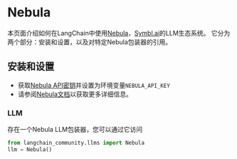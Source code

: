 # Nebula

本页面介绍如何在LangChain中使用[Nebula](https://symbl.ai/nebula)，[Symbl.ai](https://symbl.ai/)的LLM生态系统。
它分为两个部分：安装和设置，以及对特定Nebula包装器的引用。

## 安装和设置

- 获取[Nebula API密钥](https://info.symbl.ai/Nebula_Private_Beta.html)并设置为环境变量`NEBULA_API_KEY`
- 请参阅[Nebula文档](https://docs.symbl.ai/docs/nebula-llm)以获取更多详细信息。

### LLM

存在一个Nebula LLM包装器，您可以通过它访问
```python
from langchain_community.llms import Nebula
llm = Nebula()
```
